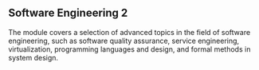 ## Software Engineering 2

The module covers a selection of advanced topics in the field of software engineering, such as software quality assurance, service engineering, virtualization, programming languages and design, and formal methods in system design.